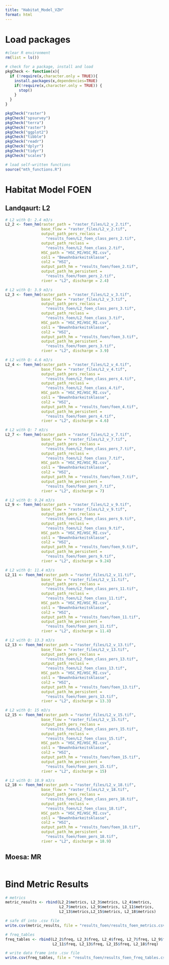 ```yaml
---
title: "Habitat_Model_VZH"
format: html
---
```


# Load packages 
```r
#clear R environment
rm(list = ls())

# check for a package, install and load 
pkgCheck <- function(x){ 
  if (!require(x,character.only = TRUE)){
    install.packages(x,dependencies=TRUE)
    if(!require(x,character.only = TRUE)) {
      stop()
    }
  }
}

pkgCheck("raster")
pkgCheck("spsurvey")
pkgCheck("terra")
pkgCheck("raster")
pkgCheck("ggplot2")
pkgCheck("tibble")
pkgCheck("readr")
pkgCheck("dplyr")
pkgCheck("tidyr")
pkgCheck("scales")

# load self-written functions 
source("mth_functions.R")
```

# Habitat Model FOEN
## Landqaurt: L2
```r
# L2 with Q: 2.4 m3/s
L2_2 <- foen_hm(raster_path = "raster_files/L2_v_2.tif", 
                base_flow = "raster_files/L2_v_2.tif",
                output_path_pers_reclass =
                  "results_foen/L2_foen_class_pers_2.tif", 
                output_path_reclass =
                  "results_foen/L2_foen_class_2.tif", 
                HSC_path = "HSC_MI/HSC_MI.csv", 
                col1 = "Bewohnbarkeitsklasse",
                col2 = "HSI",
                output_path_hm = "results_foen/foen_2.tif",
                output_path_hm_persistent =
                  "results_foen/foen_pers_2.tif", 
                river = "L2", discharge = 2.4)

# L2 with Q: 3.9 m3/s
L2_3 <- foen_hm(raster_path = "raster_files/L2_v_3.tif", 
                base_flow = "raster_files/L2_v_3.tif",
                output_path_pers_reclass =
                  "results_foen/L2_foen_class_pers_3.tif", 
                output_path_reclass =
                  "results_foen/L2_foen_class_3.tif", 
                HSC_path = "HSC_MI/HSC_MI.csv", 
                col1 = "Bewohnbarkeitsklasse",
                col2 = "HSI",
                output_path_hm = "results_foen/foen_3.tif",
                output_path_hm_persistent =
                  "results_foen/foen_pers_3.tif", 
                river = "L2", discharge = 3.9)

# L2 with Q: 4.6 m3/s
L2_4 <- foen_hm(raster_path = "raster_files/L2_v_4.tif", 
                base_flow = "raster_files/L2_v_4.tif",
                output_path_pers_reclass =
                  "results_foen/L2_foen_class_pers_4.tif", 
                output_path_reclass =
                  "results_foen/L2_foen_class_4.tif", 
                HSC_path = "HSC_MI/HSC_MI.csv",
                col1 = "Bewohnbarkeitsklasse",
                col2 = "HSI",
                output_path_hm = "results_foen/foen_4.tif",
                output_path_hm_persistent =
                  "results_foen/foen_pers_4.tif", 
                river = "L2", discharge = 4.6)

# L2 with Q: 7 m3/s
L2_7 <- foen_hm(raster_path = "raster_files/L2_v_7.tif", 
                base_flow = "raster_files/L2_v_7.tif",
                output_path_pers_reclass =
                  "results_foen/L2_foen_class_pers_7.tif", 
                output_path_reclass =
                  "results_foen/L2_foen_class_7.tif", 
                HSC_path = "HSC_MI/HSC_MI.csv", 
                col1 = "Bewohnbarkeitsklasse",
                col2 = "HSI",
                output_path_hm = "results_foen/foen_7.tif",
                output_path_hm_persistent =
                  "results_foen/foen_pers_7.tif", 
                river = "L2", discharge = 7)

# L2 with Q: 9.24 m3/s
L2_9 <- foen_hm(raster_path = "raster_files/L2_v_9.tif", 
                base_flow = "raster_files/L2_v_9.tif",
                output_path_pers_reclass =
                  "results_foen/L2_foen_class_pers_9.tif", 
                output_path_reclass =
                  "results_foen/L2_foen_class_9.tif", 
                HSC_path = "HSC_MI/HSC_MI.csv", 
                col1 = "Bewohnbarkeitsklasse",
                col2 = "HSI",
                output_path_hm = "results_foen/foen_9.tif",
                output_path_hm_persistent =
                  "results_foen/foen_pers_9.tif", 
                river = "L2", discharge = 9.24)

# L2 with Q: 11.4 m3/s
L2_11 <- foen_hm(raster_path = "raster_files/L2_v_11.tif", 
                base_flow = "raster_files/L2_v_11.tif",
                output_path_pers_reclass =
                  "results_foen/L2_foen_class_pers_11.tif", 
                output_path_reclass =
                  "results_foen/L2_foen_class_11.tif", 
                HSC_path = "HSC_MI/HSC_MI.csv", 
                col1 = "Bewohnbarkeitsklasse",
                col2 = "HSI",
                output_path_hm = "results_foen/foen_11.tif",
                output_path_hm_persistent =
                  "results_foen/foen_pers_11.tif", 
                river = "L2", discharge = 11.4)

# L2 with Q: 13.3 m3/s
L2_13 <- foen_hm(raster_path = "raster_files/L2_v_13.tif", 
                base_flow = "raster_files/L2_v_13.tif",
                output_path_pers_reclass =
                  "results_foen/L2_foen_class_pers_13.tif", 
                output_path_reclass =
                  "results_foen/L2_foen_class_13.tif", 
                HSC_path = "HSC_MI/HSC_MI.csv", 
                col1 = "Bewohnbarkeitsklasse",
                col2 = "HSI",
                output_path_hm = "results_foen/foen_13.tif",
                output_path_hm_persistent =
                  "results_foen/foen_pers_13.tif", 
                river = "L2", discharge = 13.3)

# L2 with Q: 15 m3/s
L2_15 <- foen_hm(raster_path = "raster_files/L2_v_15.tif", 
                base_flow = "raster_files/L2_v_15.tif",
                output_path_pers_reclass =
                  "results_foen/L2_foen_class_pers_15.tif", 
                output_path_reclass =
                  "results_foen/L2_foen_class_15.tif", 
                HSC_path = "HSC_MI/HSC_MI.csv", 
                col1 = "Bewohnbarkeitsklasse",
                col2 = "HSI",
                output_path_hm = "results_foen/foen_15.tif",
                output_path_hm_persistent =
                  "results_foen/foen_pers_15.tif", 
                river = "L2", discharge = 15)

# L2 with Q: 18.9 m3/s
L2_18 <- foen_hm(raster_path = "raster_files/L2_v_18.tif", 
                base_flow = "raster_files/L2_v_18.tif",
                output_path_pers_reclass =
                  "results_foen/L2_foen_class_pers_18.tif", 
                output_path_reclass =
                  "results_foen/L2_foen_class_18.tif", 
                HSC_path = "HSC_MI/HSC_MI.csv", 
                col1 = "Bewohnbarkeitsklasse",
                col2 = "HSI",
                output_path_hm = "results_foen/foen_18.tif",
                output_path_hm_persistent =
                  "results_foen/foen_pers_18.tif", 
                river = "L2", discharge = 18.9)
```



## Moesa: MR
```r

```


# Bind Metric Results 
```r
# metrics
metric_results <- rbind(L2_2$metrics, L2_3$metrics, L2_4$metrics,
                        L2_7$metrics, L2_9$metrics, L2_11$metrics,
                        L2_13$metrics,L2_15$metrics, L2_18$metrics)

# safe df into .csv file
write.csv(metric_results, file = "results_foen/results_foen_metrics.csv", row.names = FALSE)

# freq_tables
freq_tables <- rbind(L2_2$freq, L2_3$freq, L2_4$freq, L2_7$freq, L2_9$freq,
                     L2_11$freq, L2_13$freq, L2_15$freq, L2_18$freq)

# write data frame into .csv file
write.csv(freq_tables, file = "results_foen/results_foen_freq_tables.csv", row.names = FALSE)
```




